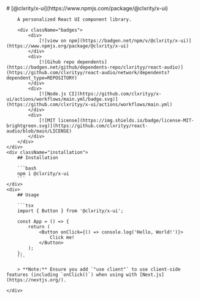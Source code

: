 
<Meta title="Home" />

<div className="main">
    <div className="header">
        # [@clxrity/x-ui](https://www.npmjs.com/package/@clxrity/x-ui)

        A personalized React UI component library.

        <div className="badges">
            <div>
                [![view on npm](https://badgen.net/npm/v/@clxrity/x-ui)](https://www.npmjs.org/package/@clxrity/x-ui)
            </div>
            <div>
                [![Gihub repo dependents](https://badgen.net/github/dependents-repo/clxrityy/react-audio)](https://github.com/clxrityy/react-audio/network/dependents?dependent_type=REPOSITORY)
            </div>
            <div>
                [![Node.js CI](https://github.com/clxrityy/x-ui/actions/workflows/main.yml/badge.svg)](https://github.com/clxrityy/x-ui/actions/workflows/main.yml)
            </div>
            <div>
                [![MIT license](https://img.shields.io/badge/license-MIT-brightgreen.svg)](https://github.com/clxrityy/react-audio/blob/main/LICENSE)
            </div>
        </div>
    </div>
    <div className="installation">
        ## Installation

        ```bash
        npm i @clxrity/x-ui
        ```
    </div>
    <div>
        ## Usage

        ```tsx
        import { Button } from '@clxrity/x-ui';

        const App = () => {
            return (
                <Button onClick={() => console.log('Hello, World!')}>
                    Click me!
                </Button>
            );
        };
        ```

        > **Note:** Ensure you add `"use client"` to use client-side features (including `onClick()`) when using with [Next.js](https://nextjs.org/).

    </div>

</div>

<style>
  {`
        .main {
            display: flex;
            flex-direction: column;
            align-items: center;
            justify-content: center;
            margin-top: 50px;
            gap: 1rem;
        }

        .header {
            display: flex;
            flex-direction: column;
            align-items: center;
            justify-content: center;
            gap: 10px;
            margin-bottom: 1rem;
        }

        .badges {
            display: flex;
            flex-direction: row;
            align-items: center;
            justify-content: center;
            gap: 5px;
            margin-top: 10px;
        }

        .installation {
            display: flex;
            flex-direction: column;
            align-items: center;
            justify-content: center;
            gap: 0.25rem;
        }
    `}
</style>
